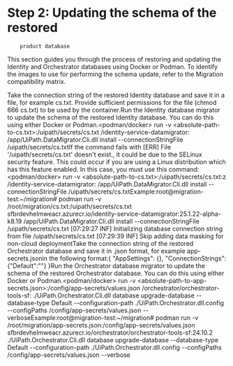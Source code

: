 ﻿# Step 2: Updating the schema of the restored
        product database

This section guides you through the
            process of restoring and updating the Identity and Orchestrator databases using Docker
            or Podman. To identify the images to use for performing the schema update, refer to the
                Migration
                compatibility matrix.

Take the connection string of the restored Identity database and save it in a
                    file, for example cs.txt. Provide sufficient permissions for
                    the file (chmod 666 cs.txt) to be used by the container.Run the Identity database migrator to update the schema of the restored
                    Identity database. You can do this using either Docker or Podman.<podman/docker> run -v <absolute-path-to-cs.txt>:/uipath/secrets/cs.txt <docker-registry>/identity-service-datamigrator:<datamigrator-image-version> /app/UiPath.DataMigrator.Cli.dll install --connectionStringFile /uipath/secrets/cs.txtIf the command fails with [ERR] File '/uipath/secrets/cs.txt' doesn't
                        exist., it could be due to the SELinux security feature. This could
                    occur if you are using a Linux distribution which has this feature enabled. In
                    this case, you must use this command:<podman/docker> run -v <absolute-path-to-cs.txt>:/uipath/secrets/cs.txt:z  <docker-registry>/identity-service-datamigrator:<datamigrator-image-version>  /app/UiPath.DataMigrator.Cli.dll install --connectionStringFile /uipath/secrets/cs.txtExample:root@migration-test:~/migration# podman run -v /root/migration/cs.txt:/uipath/secrets/cs.txt  sfbrdevhelmweacr.azurecr.io/identity-service-datamigrator:25.1.22-alpha-k8.19 /app/UiPath.DataMigrator.Cli.dll install --connectionStringFile /uipath/secrets/cs.txt
[07:29:27 INF] Initializing database connection string from file /uipath/secrets/cs.txt
[07:29:39 INF] Skip adding data masking for non-cloud deploymentTake the connection string of the restored Orchestrator database and save it in
                        .json format, for example
                        app-secrets.jsonin the following format:{ "AppSettings": {}, "ConnectionStrings": {"Default":"<connection-string>"} }Run the Orchestrator database migrator to update the schema of the restored
                    Orchestrator database. You can do this using either Docker or Podman.<podman/docker> run -v <absolute-path-to-app-secrets.json>:/config/app-secrets/values.json <docker-registry>/orchestrator/orchestrator-tools-sf:<orchestrator-migrator-version> ./UiPath.Orchestrator.Cli.dll database upgrade-database --database-type Default --configuration-path ./UiPath.Orchestrator.dll.config --configPaths /config/app-secrets/values.json --verboseExample:root@migration-test:~/migration# podman run -v /root/migration/app-secrets.json:/config/app-secrets/values.json sfbrdevhelmweacr.azurecr.io/orchestrator/orchestrator-tools-sf:24.10.2 ./UiPath.Orchestrator.Cli.dll database upgrade-database --database-type Default --configuration-path ./UiPath.Orchestrator.dll.config --configPaths /config/app-secrets/values.json --verbose
